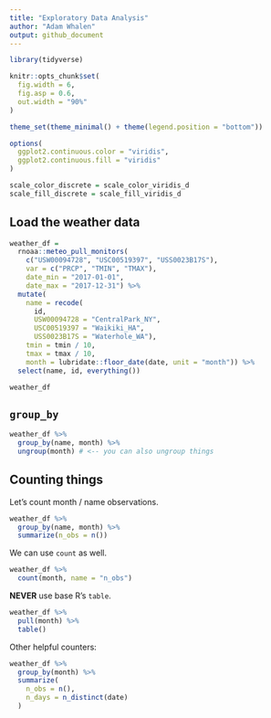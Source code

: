```yaml
---
title: "Exploratory Data Analysis"
author: "Adam Whalen"
output: github_document
---
```


```r
library(tidyverse)

knitr::opts_chunk$set(
  fig.width = 6,
  fig.asp = 0.6,
  out.width = "90%"
)

theme_set(theme_minimal() + theme(legend.position = "bottom"))

options(
  ggplot2.continuous.color = "viridis",
  ggplot2.continuous.fill = "viridis"
)

scale_color_discrete = scale_color_viridis_d
scale_fill_discrete = scale_fill_viridis_d
```

## Load the weather data

```r
weather_df = 
  rnoaa::meteo_pull_monitors(
    c("USW00094728", "USC00519397", "USS0023B17S"),
    var = c("PRCP", "TMIN", "TMAX"), 
    date_min = "2017-01-01",
    date_max = "2017-12-31") %>%
  mutate(
    name = recode(
      id, 
      USW00094728 = "CentralPark_NY", 
      USC00519397 = "Waikiki_HA",
      USS0023B17S = "Waterhole_WA"),
    tmin = tmin / 10,
    tmax = tmax / 10,
    month = lubridate::floor_date(date, unit = "month")) %>%
  select(name, id, everything())

weather_df
```

## `group_by`

```r
weather_df %>% 
  group_by(name, month) %>% 
  ungroup(month) # <-- you can also ungroup things
```

## Counting things

Let's count month / name observations.

```r
weather_df %>% 
  group_by(name, month) %>% 
  summarize(n_obs = n())
```

We can use `count` as well.

```r
weather_df %>% 
  count(month, name = "n_obs")
```

**NEVER** use base R's `table`.

```r
weather_df %>% 
  pull(month) %>% 
  table()
```

Other helpful counters:

```r
weather_df %>% 
  group_by(month) %>% 
  summarize(
    n_obs = n(),
    n_days = n_distinct(date)
  )
```




